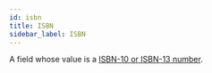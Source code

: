 ```yaml
---
id: isbn
title: ISBN
sidebar_label: ISBN
---
```


A field whose value is a [ISBN-10 or ISBN-13 number](https://en.wikipedia.org/wiki/International_Standard_Book_Number).

